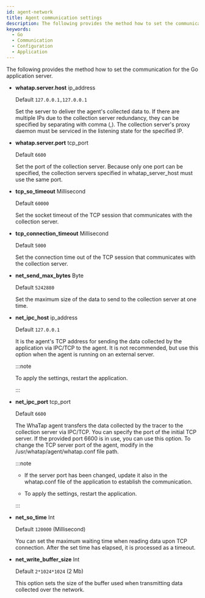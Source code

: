 ```yaml
---
id: agent-network
title: Agent communication settings
description: The following provides the method how to set the communication for the application server.
keywords:
  - Go
  - Communication
  - Configuration
  - Application
---
```


The following provides the method how to set the communication for the Go application server.

- **whatap.server.host** <span class='type'>ip\_address</span>

  Default `127.0.0.1,127.0.0.1`

  Set the server to deliver the agent's collected data to. If there are multiple IPs due to the collection server redundancy, they can be specified by separating with comma (,). The collection server's proxy daemon must be serviced in the listening state for the specified IP.

- **whatap.server.port** <span class='type'>tcp\_port</span>

  Default `6600`

  Set the port of the collection server. Because only one port can be specified, the collection servers specified in whatap_server_host must use the same port.

- **tcp_so_timeout** <span class='type'>Millisecond</span>

  Default `60000`

  Set the socket timeout of the TCP session that communicates with the collection server.

- **tcp_connection_timeout** <span class='type'>Millisecond</span>

  Default `5000`

  Set the connection time out of the TCP session that communicates with the collection server.

- **net_send_max_bytes** <span class='type'>Byte</span>

  Default `5242880`

  Set the maximum size of the data to send to the collection server at one time.

- **net_ipc_host** <span class='type'>ip\_address</span>

  Default `127.0.0.1`

  It is the agent's TCP address for sending the data collected by the application via IPC/TCP to the agent. It is not recommended, but use this option when the agent is running on an external server.

  :::note

  To apply the settings, restart the application.

  :::



- **net_ipc_port** <span class='type'>tcp_port</span>

  Default `6600`

  The WhaTap agent transfers the data collected by the tracer to the collection server via IPC/TCP. You can specify the port of the initial TCP server. If the provided port 6600 is in use, you can use this option. To change the TCP server port of the agent, modify in the /usr/whatap/agent/whatap.conf file path.

  :::note

  - If the server port has been changed, update it also in the whatap.conf file of the application to establish the communication.

  - To apply the settings, restart the application.

  :::

- **net_so_time** <span class='type'>Int</span>

  Default `120000` (Millisecond)

  You can set the maximum waiting time when reading data upon TCP connection. After the set time has elapsed, it is processed as a timeout.

- **net_write_buffer_size** <span class='type'>Int</span>

  Default `2*1024*1024` (2 Mb)

  This option sets the size of the buffer used when transmitting data collected over the network.
